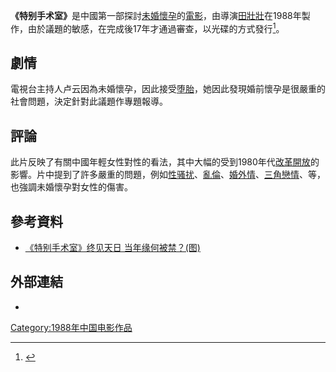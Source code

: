 {{Infobox film
| name           = 特别手术室
| image          = 
| caption        = 
| director       = [[田壮壮|田壮壮]]
| producer       = 
| writer         = 
| starring       = [[李雪健|李雪健]]、[[徐帆|徐帆]]、[[謝園|謝園]]
| music          = 
| cinematography = 
| editing        = 
| distributor    = 
| released       = <!--{{Film date|1998}}-->
| runtime        = 
| language       = 中文
| budget         = 
}}
'''《特别手术室》'''是中國第一部探討[[未婚懷孕|未婚懷孕]]的[[電影|電影]]，由導演[[田壯壯|田壯壯]]在1988年製作，由於議題的敏感，在完成後17年才通過審查，以光碟的方式發行<ref>{{Cite web |url=http://ent.qq.com/a/20050406/000048.htm |title=《特别手术室》非法17年 田壮壮终于要“生”了 |access-date=2016-09-18 |archive-url=https://web.archive.org/web/20170305062942/http://ent.qq.com/a/20050406/000048.htm |archive-date=2017-03-05 |dead-url=yes }}</ref>。

== 劇情 ==
電視台主持人卢云因為未婚懷孕，因此接受[[堕胎|堕胎]]，她因此發現婚前懷孕是很嚴重的社會問題，決定針對此議題作專題報導。

== 評論 ==
此片反映了有關中國年輕女性對性的看法，其中大幅的受到1980年代[[改革開放|改革開放]]的影響。片中提到了許多嚴重的問題，例如[[性骚扰|性骚扰]]、[[亂倫|亂倫]]、[[婚外情|婚外情]]、[[三角戀情|三角戀情]]、{{le|無性婚姻|Sexless marriage}}等，也強調未婚懷孕對女性的傷害。

== 參考資料 ==
{{reflist}}
*[http://yule.sohu.com/20050406/n225041506.shtml 《特别手术室》终见天日 当年缘何被禁？(图)] {{Wayback|url=http://yule.sohu.com/20050406/n225041506.shtml |date=20160304200852 }}
<!--*[http://movie.douban.com/subject/1467830/]-->

== 外部連結 ==
*{{IMDb title|0470549}}
<!--{{Tian Zhuangzhuang}}-->
{{田壮壮}}
{{中國電影小作品}}
[[Category:1988年中国电影作品|Category:1988年中国电影作品]]